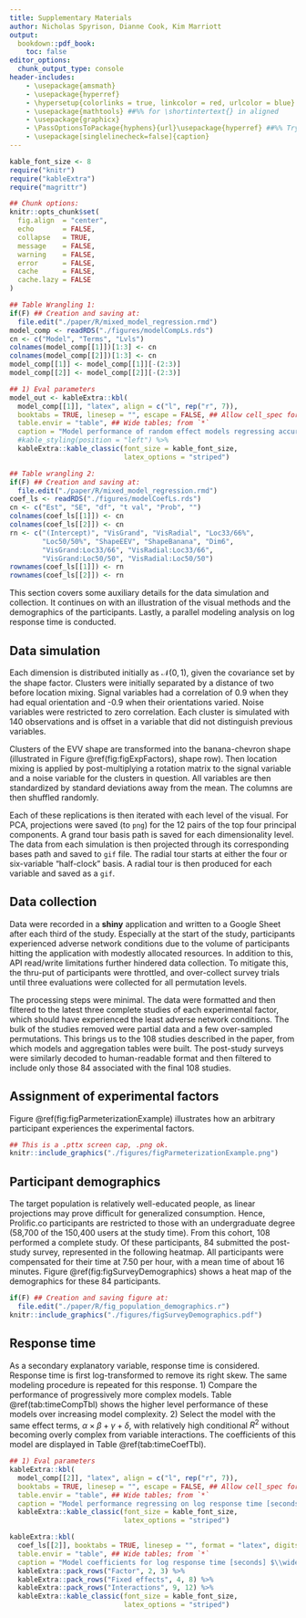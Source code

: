 ```yaml
---
title: Supplementary Materials
author: Nicholas Spyrison, Dianne Cook, Kim Marriott
output:
  bookdown::pdf_book:
    toc: false
editor_options:
  chunk_output_type: console
header-includes:
    - \usepackage{amsmath}
    - \usepackage{hyperref}
    - \hypersetup{colorlinks = true, linkcolor = red, urlcolor = blue}
    - \usepackage{mathtools} ##%% for \shortintertext{} in aligned
    - \usepackage{graphicx}
    - \PassOptionsToPackage{hyphens}{url}\usepackage{hyperref} ##%% Trying to wrap and format urls correctly
    - \usepackage[singlelinecheck=false]{caption}
---
```

```r
kable_font_size <- 8
require("knitr")
require("kableExtra")
require("magrittr")

## Chunk options:
knitr::opts_chunk$set(
  fig.align  = "center",
  echo       = FALSE,
  collapse   = TRUE,
  message    = FALSE,
  warning    = FALSE,
  error      = FALSE,
  cache      = FALSE,
  cache.lazy = FALSE
)

## Table Wrangling 1:
if(F) ## Creation and saving at:
  file.edit("./paper/R/mixed_model_regression.rmd")
model_comp <- readRDS("./figures/modelCompLs.rds")
cn <- c("Model", "Terms", "Lvls")
colnames(model_comp[[1]])[1:3] <- cn
colnames(model_comp[[2]])[1:3] <- cn
model_comp[[1]] <- model_comp[[1]][-(2:3)]
model_comp[[2]] <- model_comp[[2]][-(2:3)]

## 1) Eval parameters
model_out <- kableExtra::kbl(
  model_comp[[1]], "latex", align = c("l", rep("r", 7)),
  booktabs = TRUE, linesep = "", escape = FALSE, ## Allow cell_spec formatting
  table.envir = "table", ## Wide tables; from `*`
  caption = "Model performance of random effect models regressing accuracy. Complex models perform better in terms of $R^2$ and RMSE, yet AIC and BIC penalize their large number of fixed effects in favor of the much simpler model containing only the visuals. Conditional $R^2$ includes error explained by the random effects, while marginal does not.") %>%
  #kable_styling(position = "left") %>%
  kableExtra::kable_classic(font_size = kable_font_size,
                            latex_options = "striped")

## Table wrangling 2:
if(F) ## Creation and saving at:
  file.edit("./paper/R/mixed_model_regression.rmd")
coef_ls <- readRDS("./figures/modelCoefLs.rds")
cn <- c("Est", "SE", "df", "t val", "Prob", "")
colnames(coef_ls[[1]]) <- cn
colnames(coef_ls[[2]]) <- cn
rn <- c("(Intercept)", "VisGrand", "VisRadial", "Loc33/66%",
        "Loc50/50%", "ShapeEEV", "ShapeBanana", "Dim6",
        "VisGrand:Loc33/66", "VisRadial:Loc33/66",
        "VisGrand:Loc50/50", "VisRadial:Loc50/50")
rownames(coef_ls[[1]]) <- rn
rownames(coef_ls[[2]]) <- rn
```

<!-- Do not add YAML header for appendix child document. -->
 <!-- Do not setup, or directly knit child document; save changes and knit parent. -->
<!-- # Appendix {#sec:appendix} is listed in parent document -->


<!-- segue to extended analysis -->
This section covers some auxiliary details for the data simulation and collection. It continues on with an illustration of the visual methods and the demographics of the participants. Lastly, a parallel modeling analysis on log response time is conducted.


## Data simulation

<!-- Clusters and correlation -->
Each dimension is distributed initially as $\mathcal{N}(0, 1)$, given the covariance set by the shape factor. Clusters were initially separated by a distance of two before location mixing. Signal variables had a correlation of 0.9 when they had equal orientation and -0.9 when their orientations varied. Noise variables were restricted to zero correlation. Each cluster is simulated with 140 observations and is offset in a variable that did not distinguish previous variables.
 
<!-- Apply shape and location transformations -->
Clusters of the EVV shape are transformed into the banana-chevron shape (illustrated in Figure \@ref(fig:figExpFactors), shape row). Then location mixing is applied by post-multiplying a rotation matrix to the signal variable and a noise variable for the clusters in question.<!-- Preprocess and replicate and save --> All variables are then standardized by standard deviations away from the mean. The columns are then shuffled randomly.

<!-- Iterating over visual -->
Each of these replications is then iterated with each level of the visual. For PCA, projections were saved (to `png`) for the 12 pairs of the top four principal components. A grand tour basis path is saved for each dimensionality level. The data from each simulation is then projected through its corresponding bases path and saved to `gif` file. The radial tour starts at either the four or six-variable "half-clock" basis. A radial tour is then produced for each variable and saved as a `gif`.

## Data collection

<!-- App, data collection, network issues -->
Data were recorded in a __shiny__ application and written to a Google Sheet after each third of the study. Especially at the start of the study, participants experienced adverse network conditions due to the volume of participants hitting the application with modestly allocated resources. In addition to this, API read/write limitations further hindered data collection. To mitigate this, the thru-put of participants were throttled, and over-collect survey trials until three evaluations were collected for all permutation levels.

<!-- Preprocessing steps -->
The processing steps were minimal. The data were formatted and then filtered to the latest three complete studies of each experimental factor, which should have experienced the least adverse network conditions. The bulk of the studies removed were partial data and a few over-sampled permutations. This brings us to the 108 studies described in the paper, from which models and aggregation tables were built. The post-study surveys were similarly decoded to human-readable format and then filtered to include only those 84 associated with the final 108 studies.


## Assignment of experimental factors

Figure \@ref(fig:figParmeterizationExample) illustrates how an arbitrary participant experiences the experimental factors.

<!-- Nested latin square assignment -->
```r
## This is a .pttx screen cap, .png ok.
knitr::include_graphics("./figures/figParmeterizationExample.png") 
```

## Participant demographics {#sec:demographics}

The target population is relatively well-educated people, as linear projections may prove difficult for generalized consumption. Hence, Prolific.co participants are restricted to those with an undergraduate degree (58,700 of the 150,400 users at the study time). From this cohort, 108 performed a complete study. Of these participants, 84 submitted the post-study survey, represented in the following heatmap. All participants were compensated for their time at \pounds 7.50 per hour, with a mean time of about 16 minutes. Figure \@ref(fig:figSurveyDemographics) shows a heat map of the demographics for these 84 participants.

```r
if(F) ## Creation and saving figure at:
  file.edit("./paper/R/fig_population_demographics.r")
knitr::include_graphics("./figures/figSurveyDemographics.pdf")
```


## Response time {#sec:responsetime}

<!-- Time as secondary interest, Y2 -->
As a secondary explanatory variable, response time is considered. Response time is first log-transformed to remove its right skew. The same modeling procedure is repeated for this response. 1) Compare the performance of progressively more complex models. Table \@ref(tab:timeCompTbl) shows the higher level performance of these models over increasing model complexity. 2) Select the model with the same effect terms, $\alpha \times \beta + \gamma + \delta$, with relatively high conditional $R^2$ without becoming overly complex from variable interactions. The coefficients of this model are displayed in Table \@ref(tab:timeCoefTbl).


<!-- Y2 model comparisons, continue to use ABcd -->
```r
## 1) Eval parameters
kableExtra::kbl(
  model_comp[[2]], "latex", align = c("l", rep("r", 7)),
  booktabs = TRUE, linesep = "", escape = FALSE, ## Allow cell_spec formatting
  table.envir = "table", ## Wide tables; from `*`
  caption = "Model performance regressing on log response time [seconds], $\\widehat{Y_2}$ random effect models. Conditional $R^2$ includes the random effects, while marginal does not. The model $\\alpha \\times \\beta + \\gamma + \\delta$ model is selected to examine further as it has a relatively high marginal $R^2$ while having much less complexity than the complete interaction model.") %>%
  kableExtra::kable_classic(font_size = kable_font_size,
                            latex_options = "striped")
```

<!-- Y2 coeffiecients -->
```r
kableExtra::kbl(
  coef_ls[[2]], booktabs = TRUE, linesep = "", format = "latex", digits = 5,
  table.envir = "table", ## Wide tables; from `*`
  caption = "Model coefficients for log response time [seconds] $\\widehat{Y_2} = \\alpha \\times \\beta + \\gamma + \\delta$, with factor = pca, location = 0/100\\%, shape = EEE, and dim = 4 held as baselines. Location = 50/50\\% is the fixed term with the strongest evidence and takes less time. In contrast, the interaction term location = 50/50\\%:shape = EEV has the most evidence and takes much longer on average.") %>%
  kableExtra::pack_rows("Factor", 2, 3) %>%
  kableExtra::pack_rows("Fixed effects", 4, 8) %>%
  kableExtra::pack_rows("Interactions", 9, 12) %>%
  kableExtra::kable_classic(font_size = kable_font_size,
                            latex_options = "striped")
```


<!-- ===== Removed, random effect range analysis ======= -->
<!-- ## Random effect ranges {-} -->


<!-- <!-- Random effect terms specify source of the error -->
<!-- The random effect terms further clarify the source of the error. Below is a comparison the effect ranges attributed to the participant and to the simulations next to their marginal effect on the response, a sort of upper bound of the error they could explain. This was performed for the models regressing accuracy and then log response time. -->

<!-- <!-- Random effects vs Mean Mark CI by participant and sim -->
<!-- The residual plots have no noticeable nonlinear trends and contain striped patterns as an artifact from regressing on discrete variables. Figure \@ref(fig:figEffectRange) illustrates (T) the effect size of the random terms participant and simulation, or more accurately, the 95\% CI from Gelman simulation of their posterior distribution. The effect size of the participant is much larger than simulation. The most extreme participants are statistically significant at $\alpha = .95$, while none of the simulation effects significantly deviate from the null of having no effect size on the marks. In comparison, (B) 95\% confidence intervals participation and simulation mean accuracy, respectively. -->

<!-- Residual plots have no noticeable nonlinear trends and contain striped patterns as an artifact from regressing on discrete variables. Figure \@ref(fig:figEffectRange) illustrates (T) the effect size of the random terms participant and simulation, or more accurately, the 95\% CI from Gelman simulation of their posterior distribution. The effect size of the participant is much larger than simulation. The most extreme participants are statistically significant at $\alpha = .95$, while none of the simulation effects significantly deviate from the null of having no effect size on the marks. In comparison, (B) 95\% confidence intervals participation and simulation mean accuracy, respectively. -->

<!-- ```{r figEffectRange, out.width="100%", fig.show="asis", fig.cap="Accuracy model: (T) Estimated effect ranges of the random effect terms participant and data simulation of the accuracy model, $\\widehat{Y_1} = \\alpha \\times \\beta + \\gamma + \\delta$. Confidence intervals are created with Gelman simulation on the effect posterior distributions. The effect size of the participant is relatively large, with several significant extrema. None of the simulations deviate significantly. (B) The ordered distributions of the CI of mean marks follow the same general pattern and give the additional context of how much variation is in the data, an upper limit to the effect range. The effect ranges capture about two-thirds of the range of the data without the model. All intervals for $\\alpha = .95$ confidence."} -->
<!-- if(F) ## Creation and saving figure at: -->
<!--   file.edit("./apps_supplementary/v4_prolifico_100/_analysis.rmd") -->
<!-- knitr::include_graphics("./figures/figEffectRange.pdf") -->
<!-- ``` -->

<!-- Similarly, figure \@ref(fig:figTeffectRange) shows the Gelman simulations and marginal effects of the simulation and participants for the model with the same terms regressing on log response time. -->

<!-- ```{r figTeffectRange, out.width="100%", fig.show="asis", fig.cap = "Log response time model: (T) The effect ranges of Gelman resimulation on posterior distributions for the time model, $\\widehat{Y_2} = \\alpha \\times \\beta + \\gamma + \\delta$. These show the magnitude and distributions of particular participants and simulations. Simulation has a relatively small effect on response time. (B) Confidence intervals for mean log time by participant and simulation. The marginal density shows that the response times are left-skewed after log transformation. Interpreting back to linear time there is quite the spread of response times: $e^{1} = 2.7$, $e^{2.75} = 15.6$, $e^{3.75} = 42.5$ seconds. Of the simulations on the right, the bottom has a large variation in response time, relative to the effect ranges which means that the variation is explained in the terms of the model and not by the simulation itself."} -->
<!-- if(F) ## Creation and saving figure at: -->
<!--   file.edit("./apps_supplementary/v4_prolifico_100/_analysis.rmd") -->
<!-- knitr::include_graphics("./figures/figTeffectRange.pdf") -->
<!-- ``` -->

